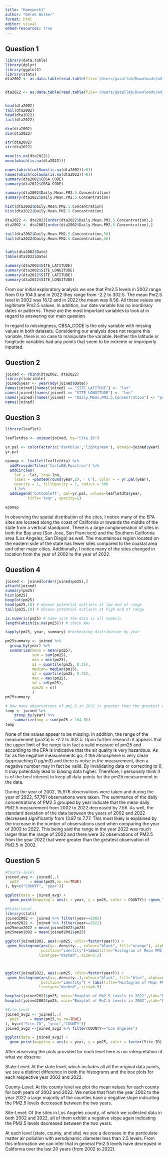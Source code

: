 ```yaml
---
title: "Homework1"
author: "Derek Walker"
format: html
editor: visual
embed-resources: true
---
```


## Question 1

```r
library(data.table)
library(dplyr)
library(ggplot2)
library(stats)
dta2002 <- as.data.table(read.table(file='/Users/gazallab/Downloads/ad_viz_plotval_data-2.csv', header=T, sep=","))


dta2022 <- as.data.table(read.table(file='/Users/gazallab/Downloads/ad_viz_plotval_data.csv',header=T, sep=','))


head(dta2002)
tail(dta2002)
head(dta2022)
tail(dta2022)

dim(dta2002)
dim(dta2022)

str(dta2002)
str(dta2022)

mean(is.na(dta2022))
mean(which(is.na(dta2022)))

names(which(colSums(is.na(dta2002))>0))
names(which(colSums(is.na(dta2022))>0))
summary(dta2002$CBSA_CODE)
summary(dta2022$CBSA_CODE)

summary(dta2002$Daily.Mean.PM2.5.Concentration)
summary(dta2022$Daily.Mean.PM2.5.Concentration)

hist(dta2002$Daily.Mean.PM2.5.Concentration)
hist(dta2022$Daily.Mean.PM2.5.Concentration) 

dta2022 <- dta2022[order(dta2022$Daily.Mean.PM2.5.Concentration),]
dta2002 <- dta2002[order(dta2002$Daily.Mean.PM2.5.Concentration),]

tail(dta2002$Daily.Mean.PM2.5.Concentration,50)
tail(dta2022$Daily.Mean.PM2.5.Concentration,50)


table(dta2002$Date)
table(dta2022$Date)

summary(dta2002$SITE_LATITUDE)
summary(dta2002$SITE_LONGITUDE)
summary(dta2022$SITE_LATITUDE)
summary(dta2022$SITE_LONGITUDE)

```

From our initial exploratory analysis we see that Pm2.5 levels in 2002 range from 0 to 104.3 and in 2022 they range from -2.2 to 302.5. The mean Pm2.5 level in 2002 was 16.12 and in 2022 the mean was 8.56. All these values are legitimate Pm2.5 values. In addition, our date variable has no inordinary dates or patterns. These are the most important variables to look at in regard to answering our main question.

In regard to missingness, CBSA_CODE is the only variable with missing values in both datasets. Considering our analysis does not require this variable, there is no case to manipulate the variable. Neither the latitude or longitude variables had any points that seem to be extreme or improperly inputted.

## Question 2

```r
joined <- rbind(dta2002, dta2022)
library(lubridate)
joined$year <- year(mdy(joined$Date))
names(joined)[names(joined) == "SITE_LATITUDE"] <- "lat"
names(joined)[names(joined) == "SITE_LONGITUDE"] <- "lon"
names(joined)[names(joined) == "Daily.Mean.PM2.5.Concentration"] <- "pm25"
names(joined)
```

## Question 3

```r
library(leaflet)

leafletdta <- unique(joined, by="Site.ID")

yr.pal <- colorFactor(c('darkblue','lightgreen'), domain=joined$year)
yr.pal

epamap <- leaflet(leafletdta) %>% 
  addProviderTiles('CartoDB.Positron') %>% 
  addCircles(
    lat = ~lat, lng=~lon,
    label = ~paste0(round(year,2), ' C'), color = ~ yr.pal(year),
    opacity = 1, fillOpacity = 1, radius = 500
    ) %>%
  addLegend('bottomleft', pal=yr.pal, values=leafletdta$year,
          title='Year', opacity=1)

epamap
```

In observing the spatial distribution of the sites, I notice many of the EPA sites are located along the coast of California or towards the middle of the state from a vertical standpoint. There is a large conglomeration of sites in both the Bay area (San Jose, San Francisco) and the Southern California area (Los Angeles, San Diego) as well. The mountainous region located on the eastern side of the state has fewer sites compared to the coastal area and other major cities. Additionally, I notice many of the sites changed in location from the year of 2002 to the year of 2022.

## Question 4

```r
joined <- joined[order(joined$pm25),]
attach(joined)
summary(pm25)
hist(pm25)
boxplot(pm25)
head(pm25,10) # obseve potential outliers at low end of range
tail(pm25,10) # obseve potential outliers at high end of range

is.numeric(pm25) # make sure the data is all numeric
length(which(is.na(pm25))) # check NAs

tapply(pm25, year, summary) #rechecking distribution by year

pm25summary <- joined %>% 
  group_by(year) %>% 
  summarize(mean = mean(pm25),
            sum = sum(pm25),
            min = min(pm25),
            q1 = quantile(pm25, 0.25),
            median= median(pm25),
            q3 = quantile(pm25, 0.75),
            max = max(pm25),
            sd = sd(pm25),
            npm25 = n()
            )
pm25summary

# How many observations of pm2.5 in 2022 is greater than the greatest observation of pm2.5 in 2002
temp <- joined %>%
    group_by(year) %>%
    summarize(hmg = sum(pm25 > 104.3))
temp
```

None of the values appear to be missing. In addition, the range of the measurement (pm25) is -2.2 to 302.5. Upon further research it appears that the upper limit of the range is in fact a valid measure of pm25 and according to the EPA is indicative that the air quality is very hazardous. As far as the negative measurements go; if the atmosphere is very clean (approaching 0 μg/m3) and there is noise in the measurement, then a negative number may in fact be valid. By invalidating data or correcting to 0, it may potentially lead to biasing data higher. Therefore, I personally think it is of the best interest to keep all data points for the pm25 measurement in the data.

During the year of 2002, 15,976 observations were taken and during the year of 2022, 57,761 observations were taken. The summaries of the daily concentrations of PM2.5 grouped by year indicate that the mean daily PM2.5 measurement from 2002 to 2022 decreased by 7.56. As well, the standard deviation of the data between the years of 2002 and 2022 decreased significantly from 13.87 to 7.77. This most likely is explained by the increase in the number of observations used when comparing the year of 2002 to 2022. This being said the range in the year 2022 was much larger than the range of 2002 and there were 32 observations of PM2.5 from the year 2022 that were greater than the greatest observation of PM2.5 in 2002.

## Question 5

```r
#County-level
joined_avg <- joined[,.(
  pm25     = mean(pm25,na.rm=TRUE)
), by=c("COUNTY", "year")]

ggplot(data = joined_avg) + 
  geom_point(mapping = aes(x = year, y = pm25, color = COUNTY)) +geom_line(mapping = aes(x = year, y = pm25, color = COUNTY)) + labs(title="Change in Mean PM2.5 Concentration Between 2002 to 2022 by County")
```

```r
#State-Level
library(stats)
joined2002 <- joined %>% filter(year==2002)
joined2022 <- joined %>% filter(year==2022) 
pm25mean2022 = mean(joined2022$pm25)
pm25mean2002 = mean(joined2002$pm25)

ggplot(joined2002, aes(x=pm25, color=factor(year))) + 
 geom_histogram(aes(y=..density.., colour="black", fill="orange"), alpha=0.5, 
                position="identity")+labs(title="Histogram of Mean PM2.5 levels across California in 2002") +  theme(legend.position="none") + geom_vline(data=joined2002, aes(xintercept=pm25mean2002),
               linetype="dashed", size=0.5)



ggplot(joined2022, aes(x=pm25, color=factor(year))) + 
 geom_histogram(aes(y=..density..),colour="black", fill="blue", alpha=0.5, 
                position="identity") + labs(title="Histogram of Mean PM2.5 levels across California in 2022") + geom_vline(data=joined2022, aes(xintercept=pm25mean2022),
               linetype="dashed", size=0.5)

boxplot(joined2022$pm25, main="Boxplot of Pm2.5 Levels in 2022",ylab="PM2.5 Levels")
boxplot(joined2002$pm25, main="Boxplot of Pm2.5 Levels in 2002",ylab="PM2.5 Levels")
```

```r
#Site-Level
joined_avg2 <- joined[,.(
  pm25     = mean(pm25,na.rm=TRUE)
), by=c("Site.ID", "year","COUNTY")]
joined_avg2 <-joined_avg2 %>% filter(COUNTY=="Los Angeles")

ggplot(data = joined_avg2) + 
  geom_point(mapping = aes(x = year, y = pm25, color = factor(Site.ID))) + geom_line(mapping = aes(x = year, y = pm25, color = as.factor(Site.ID)))+ xlab("Year") + ylab("Mean PM2.5 Concentration Per Site") + labs( title='Relationship of Mean PM2.5 Concentration Per Site Between 2002 and 2022') + labs(color = "Year")
```

After observing the plots provided for each level here is our interpretation of what we observe.

State-Level: At the state level, which includes all all the original data points, we see a distinct difference in both the histograms and the box plots for each respective year 2002 and 2022.

County-Level: At the county level we plot the mean values for each county for both years of 2002 and 2022. We notice that from the year 2002 to the year 2022 a large majority of the counties have a negative slope indicating the PM2.5 levels decreased between the two years.

Site-Level: Of the sites in Los Angeles county, of which we collected data in both 2002 and 2022, all of them exhibit a negative slope again indicating the PM2.5 levels decreased between the two years.

At each level (state, county, and site) we see a decrease in the particulate matter air pollution with aerodynamic diameter less than 2.5 levels. From this information we can infer that in general Pm2.5 levels have decreased in California over the last 20 years (from 2002 to 2022).
